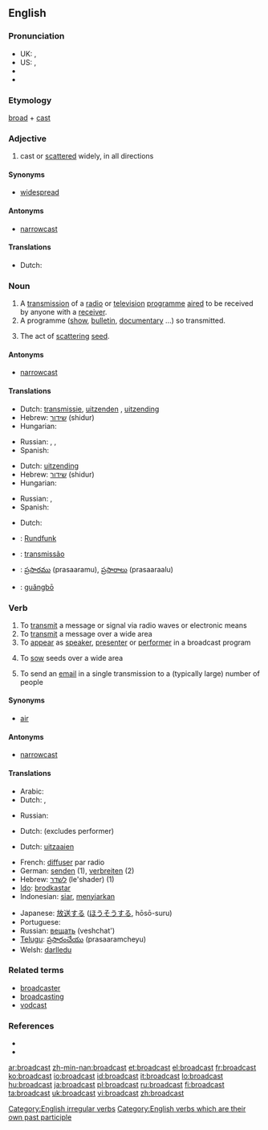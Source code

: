 {{wikipedia|dab=broadcast}}
==English==

===Pronunciation===
* UK: {{IPA|/ˈbrɔːdkɑːst/}}, {{IPA|/ˈbrɔːdkæst/}}
* US: {{IPA|/ˈbɹʌdkæst/}}, {{SAMPA|/"brAdk{st/}}
* {{audio|en-us-broadcast.ogg|Audio (US)}}
* {{audio|en-ca-broadcast.ogg|Audio (CA)}}

===Etymology===
[[broad]] + [[cast]]

===Adjective===
{{en-adj}}

# cast or [[scattered]] widely, in all directions

====Synonyms====
* [[widespread]]

====Antonyms====
* [[narrowcast]]

====Translations====
* Dutch: {{t-|nl|wijdverspreid}}

===Noun===
{{en-noun}}

# A [[transmission]] of a [[radio]] or [[television]] [[programme]] [[aired]] to be received by anyone with a [[receiver]].
# A programme ([[show]], [[bulletin]], [[documentary]] ...) so transmitted.
# {{dated}} The act of [[scattering]] [[seed]].

====Antonyms====
* [[narrowcast]]

====Translations====
{{trans-top|a radio or TV transmission on air}}
* Dutch: [[transmissie]], [[uitzenden]] {{n}}, [[uitzending]]
* Hebrew: [[שידור]] (shidur) {{m}}
* Hungarian: {{t+|hu|adás}}
{{trans-mid}}
* Russian: {{t+|ru|передача|f|tr=p'er'edáča|sc=Cyrl}}, {{t|ru|трансляция|f|tr=transl'ácija|sc=Cyrl}}, {{t|ru|вещание|n|tr=v'eš'ánije|sc=Cyrl}}
* Spanish: {{t-|es|emisión|f}}
{{trans-bottom}}

{{trans-top|a program transmitted}}
* Dutch: [[uitzending]]
* Hebrew: [[שידור]] (shidur) {{m}}
* Hungarian: {{t+|hu|adás}}
{{trans-mid}}
* Russian: {{t+|ru|передача|f|tr=p'er'edáča|sc=Cyrl}}, {{t+|ru|программа|f|tr=prográmma|sc=Cyrl}}
* Spanish: {{t-|es|programa|m}}
{{trans-bottom}}

{{trans-top|scattering seed}}
* Dutch: {{t+|nl|zaaien|n}}
{{trans-mid}}
{{trans-bottom}}

{{checktrans-top}}
* {{ttbc|German}}: [[Rundfunk]] {{m}}
{{checktrans-mid}}
* {{ttbc|Portuguese}}: [[transmissão]] {{f}}
* {{ttbc|Telugu}}: [[ప్రసారము]] (prasaaramu), {{p}} [[ప్రసారాలు]] (prasaaraalu)
* {{ttbc|Chinese}}: [[guǎngbō]]
{{checktrans-bottom}}

===Verb===
{{en-verb|broadcasts|broadcasting|'''[[broadcast]]'' or '''[[broadcasted]]''}}

# To [[transmit]] a message or signal via radio waves or electronic means
# To [[transmit]] a message over a wide area
# To [[appear]] as [[speaker]], [[presenter]] or [[performer]] in a broadcast program
# {{archaic}} To [[sow]] seeds over a wide area
# To send an [[email]] in a single transmission to a (typically large) number of people

====Synonyms====
* [[air]]

====Antonyms====
* [[narrowcast]]

====Translations====
{{trans-top|to transmit a message or signal via radio waves or electronic means}}
* Arabic: {{t|ar|أذاع|tr='adhaa3a|sc=Arab}}
* Dutch: {{t+|nl|uitzenden}}, {{t-|nl|omroepen}}
{{trans-mid}}
* Russian: {{t|ru|вещать|tr=veščát'|sc=Cyrl}}
{{trans-bottom}}

{{trans-top|to transmit a message over a wide area}}
{{trans-mid}}
{{trans-bottom}}

{{trans-top|to appear as speaker, presenter or performer in a broadcast program}}
* Dutch: {{t-|nl|omroepen}} (excludes performer)
{{trans-mid}}
{{trans-bottom}}

{{trans-top|to sow seeds over a wide area}}
* Dutch: [[uitzaaien]]
{{trans-mid}}
{{trans-bottom}}

{{checktrans-top|}}
* French: [[diffuser]] par radio
* German: [[senden]] (1), [[verbreiten]] (2)
* Hebrew: [[לשדר]] (le'shader) (1)
* [[Ido]]: [[brodkastar]]
* Indonesian: [[siar]], [[siar|menyiarkan]]
{{mid}}
* Japanese: [[放送]]する ([[ほうそう]]する, hōsō-suru)
* Portuguese: {{t+|pt|transmitir}}
* Russian: [[вещать]] (veshchat')
* [[Telugu]]: [[ప్రసారంచేయు]] (prasaaramcheyu)
* Welsh: [[darlledu]]
{{bottom}}

===Related terms===
* [[broadcaster]]
* [[broadcasting]]
* [[vodcast]]

===References===
* {{R:Century 1911}}
* {{R:Webster 1913}}

[[Category:English irregular verbs]]
[[Category:English verbs which are their own past participle]]

[[ar:broadcast]]
[[zh-min-nan:broadcast]]
[[et:broadcast]]
[[el:broadcast]]
[[fr:broadcast]]
[[ko:broadcast]]
[[io:broadcast]]
[[id:broadcast]]
[[it:broadcast]]
[[lo:broadcast]]
[[hu:broadcast]]
[[ja:broadcast]]
[[pl:broadcast]]
[[ru:broadcast]]
[[fi:broadcast]]
[[ta:broadcast]]
[[uk:broadcast]]
[[vi:broadcast]]
[[zh:broadcast]]